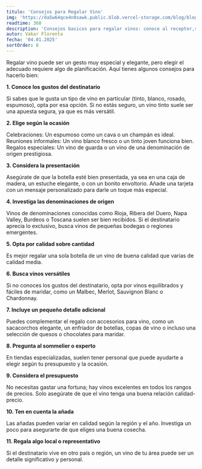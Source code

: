 ```yaml
---
titulo: 'Consejos para Regalar Vino'
img: 'https://da5w64qce4n0sawk.public.blob.vercel-storage.com/blog/blog8-XawcDimMmSHNs06YRRh3saIUt2qBHw.jpg'
readtime: 360
description: 'Consejos basicos para regalar vinos: conoce al receptor,selecciona según la ocasión, investiga regiones o variedades populares,piensa en el maridaje, elige un packaging atractivo'
autor: Vakar Florenta
fecha: '04.01.2025'
sortOrder: 8
---
```

Regalar vino puede ser un gesto muy especial y elegante, pero elegir el adecuado requiere algo de 
planificación. Aquí tienes algunos consejos para hacerlo bien:

<b>1. Conoce los gustos del destinatario</b>
<div className="text-red-800 tracking-wide">
    Si sabes que le gusta un tipo de vino en particular (tinto, blanco, rosado, espumoso),
    opta por esa opción.
    Si no estás seguro, un vino tinto suele ser una apuesta segura, ya que es más versátil.
    </div>

<b>2. Elige según la ocasión</b>
<div className="text-red-800 tracking-wide">
    Celebraciones: Un espumoso como un cava o un champán es ideal.
    Reuniones informales: Un vino blanco fresco o un tinto joven funciona bien.
    Regalos especiales: Un vino de guarda o un vino de una denominación de origen
    prestigiosa.
    </div>

<b>3. Considera la presentación</b>
<div className="text-red-800 tracking-wide">
    Asegúrate de que la botella esté bien presentada, ya sea en una caja de madera, un estuche elegante, 
    o con un bonito envoltorio.
    Añade una tarjeta con un mensaje personalizado para darle un toque más especial.
    </div>

<b>4. Investiga las denominaciones de origen</b>
<div className="text-red-800 tracking-wide">
    Vinos de denominaciones conocidas como Rioja, Ribera del Duero, Napa Valley, Burdeos o Toscana suelen 
    ser bien recibidos.
    Si el destinatario aprecia lo exclusivo, busca vinos de pequeñas bodegas o regiones emergentes.
    </div>

<b>5. Opta por calidad sobre cantidad</b>
<div className="text-red-800 tracking-wide">
    Es mejor regalar una sola botella de un vino de buena calidad que varias de calidad media.
    </div>

<b>6. Busca vinos versátiles</b>
<div className="text-red-800 tracking-wide">
    Si no conoces los gustos del destinatario, opta por vinos equilibrados y fáciles de maridar, como un Malbec,
     Merlot, Sauvignon Blanc o Chardonnay.
     </div>

<b>7. Incluye un pequeño detalle adicional</b>
<div className="text-red-800 tracking-wide">
    Puedes complementar el regalo con accesorios para vino, como un sacacorchos elegante, un enfriador de botellas,
     copas de vino o incluso una selección de quesos o chocolates para maridar.
     </div>

<b>8. Pregunta al sommelier o experto</b>
<div className="text-red-800 tracking-wide">
    En tiendas especializadas, suelen tener personal que puede ayudarte a elegir según
     tu presupuesto y la ocasión.
     </div>

<b>9. Considera el presupuesto</b>
<div className="text-red-800 tracking-wide">
    No necesitas gastar una fortuna; hay vinos excelentes en todos los rangos de precios. Solo asegúrate de 
    que el vino tenga una buena relación calidad-precio.
    </div>

<b>10. Ten en cuenta la añada</b>
<div className="text-red-800 tracking-wide">
    Las añadas pueden variar en calidad según la región y el año. Investiga un poco para asegurarte de que eliges
     una buena cosecha.
     </div>

<b>11. Regala algo local o representativo</b>
<div className="text-red-800 tracking-wide">
    Si el destinatario vive en otro país o región, un vino de tu área puede ser un detalle significativo y 
    personal.
    </div>


